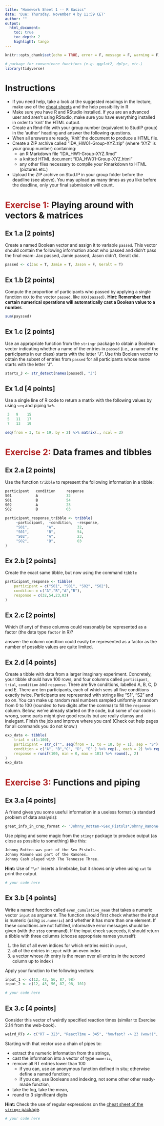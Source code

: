 ---
title: "Homework Sheet 1 -- R Basics"
date: 'Due: Thursday, November 4 by 11:59 CET'
author: ""
output: 
  html_document:
    toc: true
    toc_depth: 2
    highlight: tango
---

```{r setup, include=FALSE}

knitr::opts_chunk$set(echo = TRUE, error = F, message = F, warning = F)

```

```{r libraries, include=FALSE, message=FALSE, warning=FALSE}

# package for convenience functions (e.g. ggplot2, dplyr, etc.)
library(tidyverse)

```



# Instructions

* If you need help, take a look at the suggested readings in the lecture, make use of the [cheat sheets](https://rstudio.com/resources/cheatsheets/) and the help possibility in R
* Make sure you have R and RStudio installed. If you are an advanced user and aren't using RStudio, make sure you have everything installed in order to 'knit' the HTML output.
* Create an Rmd-file with your group number (equivalent to StudIP group) in the 'author' heading and answer the following questions.
* When all answers are ready, 'Knit' the document to produce a HTML file.
* Create a ZIP archive called "IDA_HW01-Group-XYZ.zip" (where 'XYZ' is *your* group number) containing:
   * an R Markdown file "IDA_HW1-Group-XYZ.Rmd"
   * a knitted HTML document "IDA_HW01-Group-XYZ.html"
   * any other files necessary to compile your Rmarkdown to HTML (pictures etc.)
* Upload the ZIP archive on Stud.IP in your group folder before the deadline (see above). You may upload as many times as you like before the deadline, only your final submission will count.

# <span style = "color:firebrick">Exercise 1:</span> Playing around with vectors & matrices

## Ex 1.a [2 points]

Create a named Boolean vector and assign it to variable `passed`. This vector should contain the following information about who passed and didn't pass the final exam: Jax passed, Jamie passed, Jason didn't, Geralt did. 

```{r}
passed <- c(Jax = T, Jamie = T, Jason = F, Geralt = T)
```

## Ex 1.b [2 points]

Compute the proportion of participants who passed by applying a single function `XXX` to the vector `passed`, like `XXX(passed)`. **Hint: Remember that certain numerical operations will automatically cast a Boolean value to a number.**

```{r}
sum(payssed)
```

## Ex 1.c [2 points]

Use an appropriate function from the `stringr` package to obtain a Boolean vector indicating whether a name of the entries in `passed` (i.e., a name of the participants in our class) starts with the letter "J". Use this Boolean vector to obtain the subset of entries from `passed` for all participants whose name starts with the letter "J".

```{r}
starts_J <- str_detect(names(passed), "J")
```

## Ex 1.d [4 points]

Use a single line of R code to return a matrix with the following values by using `seq` and piping `%>%`.

```{r, eval = F}
 3   9    15 
 5   11   17
 7   13   19
```

```{r}
seq(from = 3, to = 19, by = 2) %>% matrix(., ncol = 3)
```

# <span style = "color:firebrick">Exercise 2:</span> Data frames and tibbles

## Ex 2.a [2 points]

Use the function `tribble` to represent the following information in a tibble:

```{r, eval = F}
participant   condition     response
S01           A             32
S01           B             54
S02           A             23
S02           B             03
```

```{r}
participant_response_tribble <- tribble(
     ~participant,  ~condition,  ~response,
     "S01",        "A",          32,
     "S01",        "B",          54,
     "S02",        "A",          23,
     "S02",        "B",          03
)

```

## Ex 2.b [2 points]

Create the exact same tibble, but now using the command `tibble`

```{r}
participant_response <- tibble(
    participant = c("S01", "S01", "S02", "S02"),
    condition = c("A","B","A","B"),
    response = c(32,54,23,03)
)
```

## Ex 2.c [2 points]

Which (if any) of these columns could reasonably be represented as a factor (the data type `factor` in R)?

answer: the column condtion could easily be represented as a factor as the number of possible values are quite limited.  

## Ex 2.d [4 points]

Create a tibble with data from a larger imaginary experiment. Concretely, your tibble should have 100 rows, and four columns called `participant`, `trial`, `condition` and `response`. There are five conditions, labelled A, B, C, D and E. There are ten participants, each of which sees all five conditions exactly twice. Participants are represented with strings like "S1", "S2" and so on. You can make up random real numbers sampled uniformly at random from 0 to 100 (rounded to two digits after the comma) to fill the `response` column. Below, we've already started on the code, but some of our code is wrong, some parts might give good results but are really clumsy and inelegant. Finish the job and improve where you can! (Check out help pages for all commands you do not know.)

```{r}
exp_data <- tibble(
    trial = c(1:100),
    participant = str_c("", seq(from = 1, to = 10, by = 1), sep = "S") %>% rep(., each = 10),
    condition = c("A", "B","C", "D", "E" ) %>% rep(., each = 2) %>% rep(.,10),
    response = runif(100, min = 0, max = 101) %>% round(., 2)
)
exp_data
```

# <span style = "color:firebrick">Exercise 3:</span> Functions and piping

## Ex 3.a [4 points]

A friend gives you some useful information in a useless format (a standard problem of data analysis):

```{r}
great_info_in_crap_format <- "Johnny_Rotten->Sex_Pistols*Johnny_Ramone->Ramones*Johnny_Cash->The_Tennessee_Three"
```

Use piping and some magic from the `stingr` package to produce output (as close as possible to something) like this:

```{r, eval = F}
Johnny Rotten was part of the Sex Pistols.
Johnny Ramone was part of the Ramones.
Johnny Cash played with The Tennesse Three.
```

**Hint:** Use of `"\n"` inserts a linebrake, but it shows only when using `cat` to print the output.

```{r}
# your code here
```

## Ex 3.b [4 points]


Write a named function called `even_cumulative_mean` that takes a numeric vector `input` as argument. The function should first check whether the input is numeric (using `is.numeric`) and whether it has more than one element. If these conditions are not fulfilled, informative error messages should be given (with the `stop` command). If the input check succeeds, it should return a tibble with three columns (choose appropriate names yourself):

1. the list of all even indices for which entries exist in `input`,
2. all of the entries in `input` with an even index
3. a vector whose $i$th entry is the mean over all entries in the second column up to index $i$

Apply your function to the following vectors:

```{r}
input_1 <- c(12, 43, 56, 87, 98)
input_2 <- c(12, 43, 56, 87, 98, 101)
```

```{r}
# your code here
```

## Ex 3.c [4 points]

Consider this vector of weirdly specified reaction times (similar to Exercise 2.14 from the web-book). 

```{r}
weird_RTs <- c("RT = 323", "ReactTime = 345", "howfast? -> 23 (wow!)", "speed = 421", "RT:50")
```

Starting with that vector use a chain of pipes to: 

- extract the numeric information from the strings, 
- cast the information into a vector of type `numeric`, 
- remove all RT entries lower than 100
  - if you can, use an anonymous function defined in situ; otherwise define a named function; 
  - if you can, use Booleans and indexing, not some other other ready-made function, 
- take the log, take the mean, 
- round to 3 significant digits

**Hint:** Check the use of regular expressions on the [cheat sheet of the `stringr` package](https://github.com/rstudio/cheatsheets/raw/master/strings.pdf). 

```{r}
# your code here
```


